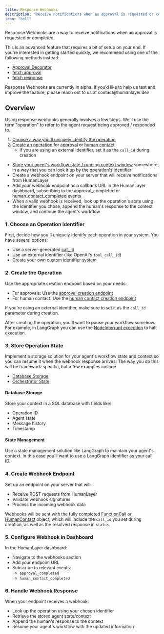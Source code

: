 ```yaml
---
title: Response Webhooks
description: "Receive notifications when an approval is requested or completed"
icon: "bell"
---
```


Response Webhooks are a way to receive notifications when an approval is requested or completed.

This is an advanced feature that requires a bit of setup on your end. If you're interested in getting started quickly, we
recommend using one of the following methods instead:

- [Approval Decorator](/core/require-approval#decorator)
- [fetch approval](/core/require-approval#fetching-an-approval)
- [fetch response](/core/human-as-tool#fetch-response)

<Note>
  Response Webhooks are currently in alpha. If you'd like to help us test and
  improve the feature, please reach out to us at contact@humanlayer.dev
</Note>

## Overview

Using response webhooks generally involves a few steps. We'll use the term "operation" to refer to the agent request being approved / responded to.

1. [Choose a way you'll uniquely identify the operation](#1-choose-an-operation-identifier)
2. [Create an operation ](#2-create-the-operation) for [approval](/core/human-as-tool#creating-and-fetching) or [human contact](/core/human-as-tool#creating-and-fetching)
   - if you are using an external identifier, set it as the `call_id` during creation

- [Store your agent's workflow state / running context window](#3-store-operation-state) somewhere, in a way that you can look it up by the operation's identifier
- Create a webhook endpoint on your server that will receive notifications from HumanLayer
- Add your webhook endpoint as a callback URL in the HumanLayer dashboard, subscribing to the approval_completed or human_contact_completed events
- When a valid webhook is received, look up the operation's state using the identifier you chose, append the human's response to the context window, and continue the agent's workflow

### 1. Choose an Operation Identifier

First, decide how you'll uniquely identify each operation in your system. You have several options:

- Use a server-generated [call_id](/core/run-ids-and-call-ids)
- Use an external identifier (like OpenAI's `tool_call_id`)
- Create your own custom identifier system

### 2. Create the Operation

Use the appropriate creation endpoint based on your needs:

- For approvals: Use the [approval creation endpoint](/core/human-as-tool#creating-and-fetching)
- For human contact: Use the [human contact creation endpoint](/core/human-as-tool#creating-and-fetching)

If you're using an external identifier, make sure to set it as the `call_id` parameter during creation.

After creating the operation, you'll want to pause your workflow somehow. For example, in LangGraph you can use the [NodeInterrupt exception](https://langchain-ai.github.io/langgraph/how-tos/human_in_the_loop/dynamic_breakpoints/) to halt execution.

### 3. Store Operation State

Implement a storage solution for your agent's workflow state and context so you can resume it when the webhook response arrives. The way you do this will be framework-specific, but a few examples include

- [Database Storage](#database-storage)
- [Orchestrator State](#orchestrator-state)

#### Database Storage

Store your context in a SQL database with fields like:

- Operation ID
- Agent state
- Message history
- Timestamp

#### State Management

Use a state management solution like LangGraph to maintain your agent's context. In this case you'll want to use a LangGraph identifier as your call ID.

### 4. Create Webhook Endpoint

Set up an endpoint on your server that will:

- Receive POST requests from HumanLayer
- Validate webhook signatures
- Process the incoming webhook data

Webhooks will be sent with the fully completed [FunctionCall](/api-reference/function-calls) or [HumanContact](/api-reference/human-contacts) object,
which will include the `call_id` you set during creation, as well as the resolved response in `status`.

### 5. Configure Webhook in Dashboard

In the HumanLayer dashboard:

- Navigate to the webhooks section
- Add your endpoint URL
- Subscribe to relevant events:
  - `approval_completed`
  - `human_contact_completed`

### 6. Handle Webhook Response

When your endpoint receives a webhook:

- Look up the operation using your chosen identifier
- Retrieve the stored agent state/context
- Append the human's response to the context
- Resume your agent's workflow with the updated information
